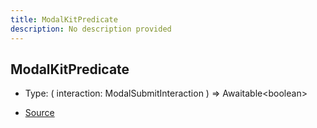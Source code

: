 ```yaml
---
title: ModalKitPredicate
description: No description provided
---
```


## ModalKitPredicate

- Type: (
  interaction: ModalSubmitInteraction
) => Awaitable\<boolean>

- [Source](https://github.com/underctrl-io/commandkit/blob/83ef44f10b86e30835e8636786e5222cac412af9/packages/commandkit/src/components/v1/modal/ModalKit.ts#L17)